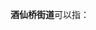 '''酒仙桥街道'''可以指：
{{PRC admin/disambig|11/01/05/011/000|37/08/82/006/000}}
{{disambig|cat=五字乡级行政区划-街道名消歧义}}